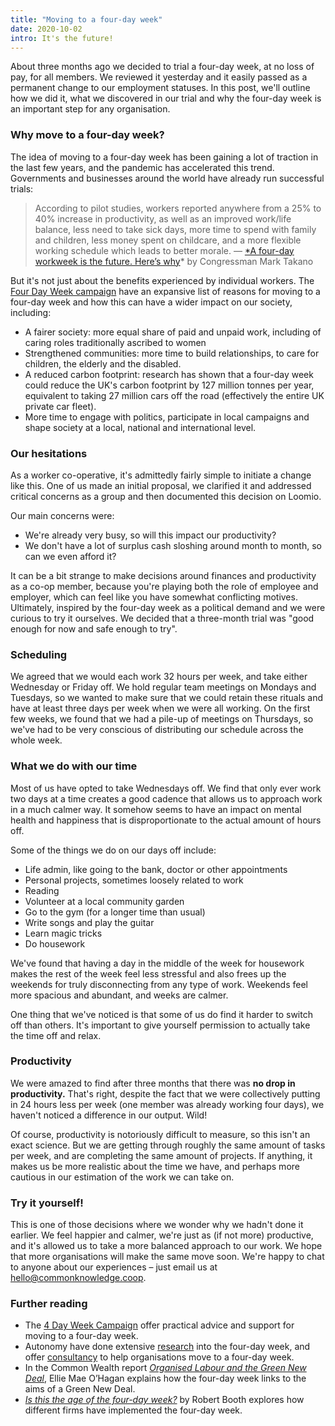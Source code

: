 ```yaml
---
title: "Moving to a four-day week"
date: 2020-10-02
intro: It's the future!
---
```


About three months ago we decided to trial a four-day week, at no loss of pay, for all members. We reviewed it yesterday and it easily passed as a permanent change to our employment statuses. In this post, we'll outline how we did it, what we discovered in our trial and why the four-day week is an important step for any organisation.

### Why move to a four-day week?

The idea of moving to a four-day week has been gaining a lot of traction in the last few years, and the pandemic has accelerated this trend. Governments and businesses around the world have already run successful trials:

> According to pilot studies, workers reported anywhere from a 25% to 40% increase in productivity, as well as an improved work/life balance, less need to take sick days, more time to spend with family and children, less money spent on childcare, and a more flexible working schedule which leads to better morale.
— [*A four-day workweek is the future. Here’s why](https://www.theguardian.com/commentisfree/2021/aug/24/four-day-workweek-legislation)* by Congressman Mark Takano

But it's not just about the benefits experienced by individual workers. The [Four Day Week campaign](https://www.4dayweek.co.uk/why) have an expansive list of reasons for moving to a four-day week and how this can have a wider impact on our society, including:

- A fairer society: more equal share of paid and unpaid work, including of caring roles traditionally ascribed to women
- Strengthened communities: more time to build relationships, to care for children, the elderly and the disabled.
- A reduced carbon footprint: research has shown that a four-day week could reduce the UK's carbon footprint by 127 million tonnes per year, equivalent to taking 27 million cars off the road (effectively the entire UK private car fleet).
- More time to engage with politics, participate in local campaigns and shape society at a local, national and international level.

### Our hesitations

As a worker co-operative, it's admittedly fairly simple to initiate a change like this. One of us made an initial proposal, we clarified it and addressed critical concerns as a group and then documented this decision on Loomio. 

Our main concerns were:

- We're already very busy, so will this impact our productivity?
- We don't have a lot of surplus cash sloshing around month to month, so can we even afford it?

It can be a bit strange to make decisions around finances and productivity as a co-op member, because you're playing both the role of employee and employer, which can feel like you have somewhat conflicting motives. Ultimately, inspired by the four-day week as a political demand and we were curious to try it ourselves. We decided that a three-month trial was "good enough for now and safe enough to try".

### Scheduling

We agreed that we would each work 32 hours per week, and take either Wednesday or Friday off. We hold regular team meetings on Mondays and Tuesdays, so we wanted to make sure that we could retain these rituals and have at least three days per week when we were all working. On the first few weeks, we found that we had a pile-up of meetings on Thursdays, so we've had to be very conscious of distributing our schedule across the whole week.

### What we do with our time

Most of us have opted to take Wednesdays off. We find that only ever work two days at a time creates a good cadence that allows us to approach work in a much calmer way. It somehow seems to have an impact on mental health and happiness that is disproportionate to the actual amount of hours off.

Some of the things we do on our days off include:

- Life admin, like going to the bank, doctor or other appointments
- Personal projects, sometimes loosely related to work
- Reading
- Volunteer at a local community garden
- Go to the gym (for a longer time than usual)
- Write songs and play the guitar
- Learn magic tricks
- Do housework

We've found that having a day in the middle of the week for housework makes the rest of the week feel less stressful and also frees up the weekends for truly disconnecting from any type of work. Weekends feel more spacious and abundant, and weeks are calmer.

One thing that we've noticed is that some of us do find it harder to switch off than others. It's important to give yourself permission to actually take the time off and relax.

### Productivity

We were amazed to find after three months that there was **no drop in productivity.** That's right, despite the fact that we were collectively putting in 24 hours less per week (one member was already working four days), we haven't noticed a difference in our output. Wild!

Of course, productivity is notoriously difficult to measure, so this isn't an exact science. But we are getting through roughly the same amount of tasks per week, and are completing the same amount of projects. If anything, it makes us be more realistic about the time we have, and perhaps more cautious in our estimation of the work we can take on.

### Try it yourself!

This is one of those decisions where we wonder why we hadn't done it earlier. We feel happier and calmer, we're just as (if not more) productive, and it's allowed us to take a more balanced approach to our work. We hope that more organisations will make the same move soon. We're happy to chat to anyone about our experiences – just email us at hello@commonknowledge.coop.

### Further reading

- The [4 Day Week Campaign](https://www.4dayweek.co.uk/) offer practical advice and support for moving to a four-day week.
- Autonomy have done extensive [research](http://autonomy.work/portfolio/the-shorter-working-week-a-report-from-autonomy-in-collaboration-with-members-of-the-4-day-week-campaign/) into the four-day week, and offer [consultancy](https://autonomy.work/consultancy/) to help organisations move to a four-day week.
- In the Common Wealth report [*Organised Labour and the Green New Deal*](https://www.common-wealth.co.uk/reports/organised-labour-and-the-green-new-deal), Ellie Mae O’Hagan explains how the four-day week links to the aims of a Green New Deal.
- [*Is this the age of the four-day week?*](https://www.theguardian.com/world/2019/mar/13/age-of-four-day-week-workers-productivity) by Robert Booth explores how different firms have implemented the four-day week.